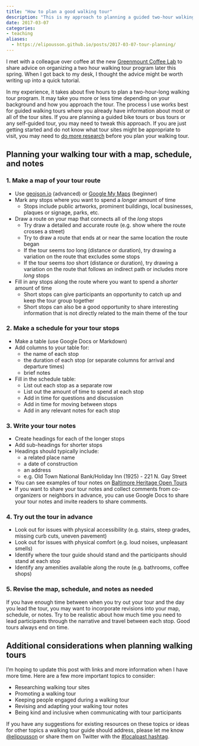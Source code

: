 ```yaml
---
title: "How to plan a good walking tour"
description: "This is my approach to planning a guided two-hour walking tour by making a map, creating a schedule, and writing notes."
date: 2017-03-07
categories:
- teaching
aliases: 
  - https://elipousson.github.io/posts/2017-03-07-tour-planning/
---
```


I met with a colleague over coffee at the new [Greenmount Coffee Lab](https://redemmas.org/gcl) to share advice on organizing a two hour walking tour program later this spring. When I got back to my desk, I thought the advice might be worth writing up into a quick tutorial.

In my experience, it takes about five hours to plan a two-hour-long walking tour program. It may take you more or less time depending on your background and how you approach the tour. The process I use works best for guided walking tours where you already have information about most or all of the tour sites. If you are planning a guided bike tours or bus tours or any self-guided tour, you may need to tweak this approach. If you are just getting started and do not know what tour sites might be appropriate to visit, you may need to [do more research](https://baltimoreheritage.org/resources/research-guide/) before you plan your walking tour.

## Planning your walking tour with a map, schedule, and notes

### 1. Make a map of your tour route

-   Use [geojson.io](http://geojson.io/) (advanced) or [Google My Maps](https://mymaps.google.com/) (beginner)
-   Mark any stops where you want to spend a *longer* amount of time
    -   Stops include public artworks, prominent buildings, local businesses, plaques or signage, parks, etc.
-   Draw a route on your map that connects all of the *long* stops
    -   Try draw a detailed and accurate route (e.g. show where the route crosses a street)
    -   Try to draw a route that ends at or near the same location the route began
    -   If the tour seems *too* long (distance or duration), try drawing a variation on the route that excludes some stops
    -   If the tour seems *too* short (distance or duration), try drawing a variation on the route that follows an indirect path or includes more *long* stops
-   Fill in any stops along the route where you want to spend a *shorter* amount of time
    -   Short stops can give participants an opportunity to catch up and keep the tour group together
    -   Short stops can also be a good opportunity to share interesting information that is not directly related to the main theme of the tour

### 2. Make a schedule for your tour stops

-   Make a table (use Google Docs or Markdown)
-   Add columns to your table for:
    -   the name of each stop
    -   the duration of each stop (or separate columns for arrival and departure times)
    -   brief notes
-   Fill in the schedule table:
    -   List out each stop as a separate row
    -   List out the amount of time to spend at each stop
    -   Add in time for questions and discussion
    -   Add in time for moving between stops
    -   Add in any relevant notes for each stop

### 3. Write your tour notes

-   Create headings for each of the longer stops
-   Add sub-headings for shorter stops
-   Headings should typically include:
    -   a related place name
    -   a date of construction
    -   an address
    -   e.g. Old Town National Bank/Holiday Inn (1925) - 221 N. Gay Street
-   You can see examples of tour notes on [Baltimore Heritage Open Tours](https://baltimoreheritage.github.io/tours/)
-   If you want to share your tour notes and collect comments from co-organizers or neighbors in advance, you can use Google Docs to share your tour notes and invite readers to share comments.

### 4. Try out the tour in advance

-   Look out for issues with physical accessibility (e.g. stairs, steep grades, missing curb cuts, uneven pavement)
-   Look out for issues with physical comfort (e.g. loud noises, unpleasant smells)
-   Identify where the tour guide should stand and the participants should stand at each stop
-   Identify any amenities available along the route (e.g. bathrooms, coffee shops)

### 5. Revise the map, schedule, and notes as needed

If you have enough time between when you try out your tour and the day you lead the tour, you may want to incorporate revisions into your map, schedule, or notes. Try to be realistic about how much time you need to lead participants through the narrative and travel between each stop. Good tours always end on time.

## Additional considerations when planning walking tours

I'm hoping to update this post with links and more information when I have more time. Here are a few more important topics to consider:

-   Researching walking tour sites
-   Promoting a walking tour
-   Keeping people engaged during a walking tour
-   Revising and adapting your walking tour notes
-   Being kind and inclusive when communicating with tour participants

If you have any suggestions for existing resources on these topics or ideas for other topics a walking tour guide should address, please let me know [\@elipousson](https://twitter.com/elipousson/) or share them on Twitter with the [#localpast hashtag](https://twitter.com/hashtag/localpast).
